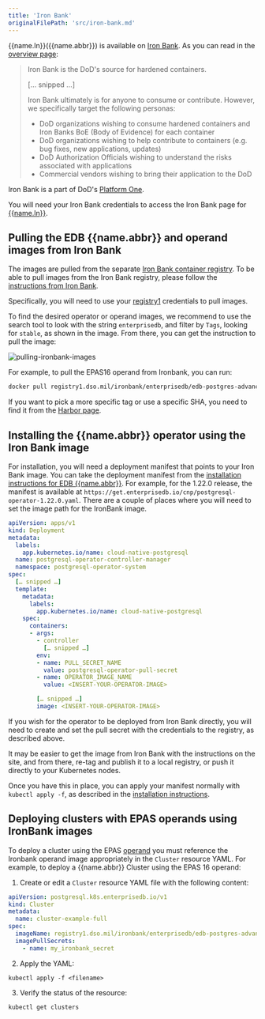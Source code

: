 ```yaml
---
title: 'Iron Bank'
originalFilePath: 'src/iron-bank.md'
---
```


{{name.ln}}({{name.abbr}}) is available on  [Iron Bank](https://p1.dso.mil/services/iron-bank).
As you can read in the
[overview page](https://docs-ironbank.dso.mil/overview/):

> Iron Bank is the DoD's source for hardened containers.
>
> [… snipped …]
>
> Iron Bank ultimately is for anyone to consume or contribute. However, we specifically target the following personas:
>
> -   DoD organizations wishing to consume hardened containers and Iron Banks BoE (Body of Evidence) for each container
> -   DoD organizations wishing to help contribute to containers (e.g. bug fixes, new applications, updates)
> -   DoD Authorization Officials wishing to understand the risks associated with applications
> -   Commercial vendors wishing to bring their application to the DoD

Iron Bank is a part of DoD's [Platform One](https://p1.dso.mil/).

You will need your Iron Bank credentials to access the Iron Bank page for
[{{name.ln}}](https://repo1.dso.mil/dsop/enterprisedb/edb-pg4k-operator).

## Pulling the EDB {{name.abbr}} and operand images from Iron Bank

The images are pulled from the separate [Iron Bank container registry](https://registry1.dso.mil/).
To be able to pull images from the Iron Bank registry, please follow the
[instructions from Iron Bank](https://docs-ironbank.dso.mil/tutorials/image-pull/).

Specifically, you will need to use your
[registry1](https://registry1.dso.mil/harbor/projects)
credentials to pull images.

To find the desired operator or operand images, we recommend to use the search tool to look
with the string `enterprisedb`, and filter by `Tags`, looking for `stable`, as shown in
the image. From there, you can get the instruction to pull the image:

![pulling-ironbank-images](./images/ironbank/pulling-the-image.png)

For example, to pull the EPAS16 operand from Ironbank, you can run:

```bash
docker pull registry1.dso.mil/ironbank/enterprisedb/edb-postgres-advanced-16:16

```

If you want to pick a more specific tag or use a specific SHA, you need to find it from the [Harbor page](https://registry1.dso.mil/harbor/projects/3/repositories/enterprisedb%2Fedb-postgres-advanced-16/artifacts-tab).

## Installing the {{name.abbr}} operator using the Iron Bank image

For installation, you will need a deployment manifest that points to your Iron Bank image.
You can take the deployment manifest from the [installation instructions for EDB {{name.abbr}}](/postgres_for_kubernetes/latest/installation_upgrade/).
For example, for the 1.22.0 release, the manifest is available at
`https://get.enterprisedb.io/cnp/postgresql-operator-1.22.0.yaml`.
There are a couple of places where you will need to set the image path for the IronBank image.

```yaml
apiVersion: apps/v1
kind: Deployment
metadata:
  labels:
    app.kubernetes.io/name: cloud-native-postgresql
  name: postgresql-operator-controller-manager
  namespace: postgresql-operator-system
spec:
  [… snipped …]
  template:
    metadata:
      labels:
        app.kubernetes.io/name: cloud-native-postgresql
    spec:
      containers:
      - args:
        - controller
          [… snipped …]
        env:
        - name: PULL_SECRET_NAME
          value: postgresql-operator-pull-secret
        - name: OPERATOR_IMAGE_NAME
          value: <INSERT-YOUR-OPERATOR-IMAGE>

        [… snipped …]
        image: <INSERT-YOUR-OPERATOR-IMAGE>
```

If you wish for the operator to be deployed from Iron Bank directly, you will
need to create and set the pull secret with the credentials to the registry,
as described above.

It may be easier to get the image from Iron Bank with the instructions on the
site, and from there, re-tag and publish it to a local registry, or push it
directly to your Kubernetes nodes.

Once you have this in place, you can apply your manifest normally with
`kubectl apply -f`, as described in the [installation instructions](/postgres_for_kubernetes/latest/installation_upgrade/).

## Deploying clusters with EPAS operands using IronBank images

To deploy a cluster using the EPAS [operand](/postgres_for_kubernetes/latest/private_edb_registries/#operand-images) you must reference the Ironbank operand image appropriately in the `Cluster` resource YAML.
For example, to deploy a {{name.abbr}} Cluster using the EPAS 16 operand:

1. Create or edit a `Cluster` resource YAML file with the following content:

  ```yaml
  apiVersion: postgresql.k8s.enterprisedb.io/v1
  kind: Cluster
  metadata:
    name: cluster-example-full
  spec:
    imageName: registry1.dso.mil/ironbank/enterprisedb/edb-postgres-advanced-17:17
    imagePullSecrets:
      - name: my_ironbank_secret
  ```

2. Apply the YAML:

  ```
  kubectl apply -f <filename>
  ```

3. Verify the status of the resource:

  ```
  kubectl get clusters
  ```
